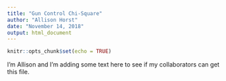 ```yaml
---
title: "Gun Control Chi-Square"
author: "Allison Horst"
date: "November 14, 2018"
output: html_document
---
```


```r
knitr::opts_chunk$set(echo = TRUE)
```

I'm Allison and I'm adding some text here to see if my collaborators can get this file. 